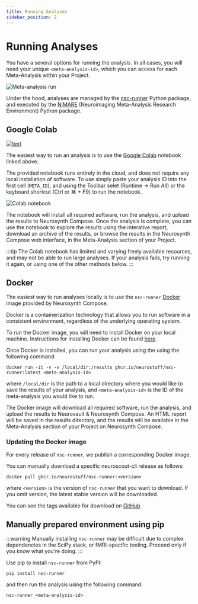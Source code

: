 ```yaml
---
title: Running Analyses
sidebar_position: 2
---
```


# Running Analyses

You have a several options for running the analysis. In all cases, you will need your unique `<meta-analysis-id>`, which you can access for each Meta-Analysis within your Project.

![Meta-analysis run](/tutorial/ma_run.png)

Under the hood, analyses are managed by the [nsc-runner](https://github.com/neurostuff/nsc-runner) Python package, and executed by the [NiMARE](https://nimare.readthedocs.io/en/stable/) (Neuroimaging Meta-Analysis Research Environment) Python package. 

## Google Colab

[![text](https://colab.research.google.com/assets/colab-badge.svg)](https://colab.research.google.com/github/neurostuff/neurosynth-compose-notebook/blob/main/run_and_explore.ipynb)

The easiest way to run an analysis is to use the [Google Colab](https://colab.research.google.com/) notebook linked above.

The provided notebook runs entirely in the cloud, and does not require any local installation of software.
To use simply paste your analysis ID into the first cell (`META_ID`), and using the Toolbar selet (Runtime -> Run All) 
or the keyboard shortcut (Ctrl or ⌘ + F9) to run the notebook.

![Colab notebook](/guide/nsc_colab_notebook.png)

The notebook will install all required software, run the analysis, and upload the results to Neurosynth Compose.
Once the analysis is complete, you can use the notebook to explore the results using the interative report, download an archive 
of the results, or browse the results in the Neurosynth Compose web interface, in the Meta-Analysis section of your Project.

:::tip
The Colab notebook has limited and varying freely available resources, and may not be able to run large analyses.
If your analysis fails, try running it again, or using one of the other methods below.
:::

## Docker 

The easiest way to run analyses locally is to use the `nsc-runner` [Docker](https://www.docker.com/) image provided by Neurosynth Compose.

Docker is a containerization technology that allows you to run software in a consistent environment, regardless of the underlying operating system.

To run the Docker image, you will need to install Docker on your local machine.
Instructions for installing Docker can be found [here](https://docs.docker.com/get-docker/).

Once Docker is installed, you can run your analysis using the using the following command:

```
docker run -it -v -v /local/dir:/results ghcr.io/neurostuff/nsc-runner:latest <meta-analysis-id>
```

where `/local/dir` is the path to a local directory where you would like to save the results of your analysis, and `<meta-analysis-id>` is the ID of the meta-analysis you would like to run.

The Docker image will download all required software, run the analysis, and upload the results to Neurovault & Neurosynth Compose.
An HTML report will be saved in the results directory, and the results will be available in the Meta-Analysis section of your Project on Neurosynth Compose.

### Updating the Docker image

For every release of `nsc-runner`, we publish a corresponding Docker image.

You can manually download a specific neuroscout-cli release as follows:

```
docker pull ghcr.io/neurostuff/nsc-runner:<version>
```

where `<version>` is the version of `nsc-runner` that you want to download. If you omit version, the latest stable version will be downloaded.

You can see the tags available for download on [GitHub](https://github.com/neurostuff/compose-runner/pkgs/container/nsc-runner)

## Manually prepared environment using pip 

:::warning
Manually installing `nsc-runner` may be difficult due to complex dependencies in the SciPy stack, or fMRI-specific tooling. Proceed only if you know what you’re doing.
:::

Use pip to install `nsc-runner` from PyPI:

```
pip install nsc-runner
```

and then run the analysis using the following command:

```
nsc-runner <meta-analysis-id>
```
